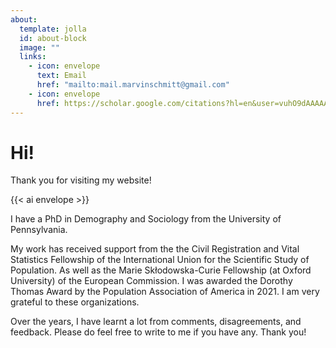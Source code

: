 ```yaml
---
about:
  template: jolla
  id: about-block
  image: ""
  links:
    - icon: envelope
      text: Email
      href: "mailto:mail.marvinschmitt@gmail.com"  
    - icon: envelope
      href: https://scholar.google.com/citations?hl=en&user=vuhO9dAAAAAJ&view_op=list_works&sortby=pubdate
---
```


::: {#about-block}
:::

# Hi!

Thank you for visiting my website!

{{< ai envelope >}}

I have a PhD in Demography and Sociology from the University of Pennsylvania.

My work has received support from the the Civil Registration and Vital Statistics Fellowship of the International Union for the Scientific Study of Population. As well as the Marie Skłodowska-Curie Fellowship (at Oxford University) of the European Commission. I was awarded the Dorothy Thomas Award by the Population Association of America in 2021. I am very grateful to these organizations.

Over the years, I have learnt a lot from comments, disagreements, and feedback. Please do feel free to write to me if you have any. Thank you!

<!--# should we have a sidebar: https://quarto.org/docs/websites/website-navigation.html -->

